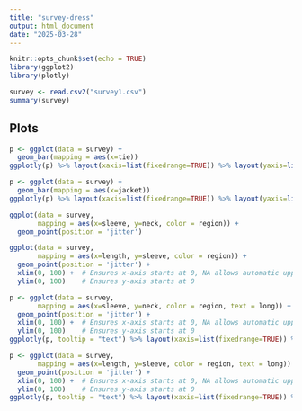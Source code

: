 ```yaml
---
title: "survey-dress"
output: html_document
date: "2025-03-28"
---
```


```r
knitr::opts_chunk$set(echo = TRUE)
library(ggplot2)
library(plotly)
```



```r
survey <- read.csv2("survey1.csv")
summary(survey)
```

## Plots

```r
p <- ggplot(data = survey) +
  geom_bar(mapping = aes(x=tie))
ggplotly(p) %>% layout(xaxis=list(fixedrange=TRUE)) %>% layout(yaxis=list(fixedrange=TRUE))
```
```r
p <- ggplot(data = survey) +
  geom_bar(mapping = aes(x=jacket))
ggplotly(p) %>% layout(xaxis=list(fixedrange=TRUE)) %>% layout(yaxis=list(fixedrange=TRUE))
```

```r
ggplot(data = survey,
       mapping = aes(x=sleeve, y=neck, color = region)) +
  geom_point(position = 'jitter')
```
```r
ggplot(data = survey,
       mapping = aes(x=length, y=sleeve, color = region)) +
  geom_point(position = 'jitter') +
  xlim(0, 100) +  # Ensures x-axis starts at 0, NA allows automatic upper limit
  ylim(0, 100)    # Ensures y-axis starts at 0
```


```r
p <- ggplot(data = survey,
       mapping = aes(x=sleeve, y=neck, color = region, text = long)) +
  geom_point(position = 'jitter') +
  xlim(0, 100) +  # Ensures x-axis starts at 0, NA allows automatic upper limit
  ylim(0, 100)    # Ensures y-axis starts at 0
ggplotly(p, tooltip = "text") %>% layout(xaxis=list(fixedrange=TRUE)) %>% layout(yaxis=list(fixedrange=TRUE))
```

```r
p <- ggplot(data = survey,
       mapping = aes(x=length, y=sleeve, color = region, text = long)) +
  geom_point(position = 'jitter') +
  xlim(0, 100) +  # Ensures x-axis starts at 0, NA allows automatic upper limit
  ylim(0, 100)    # Ensures y-axis starts at 0
ggplotly(p, tooltip = "text") %>% layout(xaxis=list(fixedrange=TRUE)) %>% layout(yaxis=list(fixedrange=TRUE))
```


